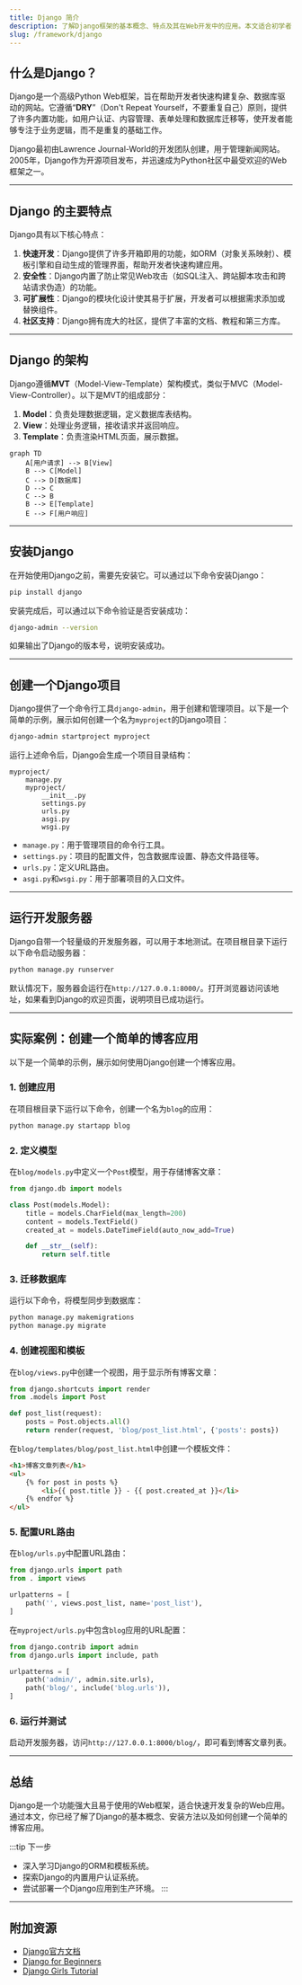 ```yaml
---
title: Django 简介
description: 了解Django框架的基本概念、特点及其在Web开发中的应用。本文适合初学者，将逐步介绍Django的核心功能，并通过实际案例展示其应用场景。
slug: /framework/django
---
```


## 什么是Django？

Django是一个高级Python Web框架，旨在帮助开发者快速构建复杂、数据库驱动的网站。它遵循“**DRY**”（Don't Repeat Yourself，不要重复自己）原则，提供了许多内置功能，如用户认证、内容管理、表单处理和数据库迁移等，使开发者能够专注于业务逻辑，而不是重复的基础工作。

Django最初由Lawrence Journal-World的开发团队创建，用于管理新闻网站。2005年，Django作为开源项目发布，并迅速成为Python社区中最受欢迎的Web框架之一。

---

## Django 的主要特点

Django具有以下核心特点：

1. **快速开发**：Django提供了许多开箱即用的功能，如ORM（对象关系映射）、模板引擎和自动生成的管理界面，帮助开发者快速构建应用。
2. **安全性**：Django内置了防止常见Web攻击（如SQL注入、跨站脚本攻击和跨站请求伪造）的功能。
3. **可扩展性**：Django的模块化设计使其易于扩展，开发者可以根据需求添加或替换组件。
4. **社区支持**：Django拥有庞大的社区，提供了丰富的文档、教程和第三方库。

---

## Django 的架构

Django遵循**MVT**（Model-View-Template）架构模式，类似于MVC（Model-View-Controller）。以下是MVT的组成部分：

1. **Model**：负责处理数据逻辑，定义数据库表结构。
2. **View**：处理业务逻辑，接收请求并返回响应。
3. **Template**：负责渲染HTML页面，展示数据。

```mermaid
graph TD
    A[用户请求] --> B[View]
    B --> C[Model]
    C --> D[数据库]
    D --> C
    C --> B
    B --> E[Template]
    E --> F[用户响应]
```

---

## 安装Django

在开始使用Django之前，需要先安装它。可以通过以下命令安装Django：

```bash
pip install django
```

安装完成后，可以通过以下命令验证是否安装成功：

```bash
django-admin --version
```

如果输出了Django的版本号，说明安装成功。

---

## 创建一个Django项目

Django提供了一个命令行工具`django-admin`，用于创建和管理项目。以下是一个简单的示例，展示如何创建一个名为`myproject`的Django项目：

```bash
django-admin startproject myproject
```

运行上述命令后，Django会生成一个项目目录结构：

```
myproject/
    manage.py
    myproject/
        __init__.py
        settings.py
        urls.py
        asgi.py
        wsgi.py
```

- `manage.py`：用于管理项目的命令行工具。
- `settings.py`：项目的配置文件，包含数据库设置、静态文件路径等。
- `urls.py`：定义URL路由。
- `asgi.py`和`wsgi.py`：用于部署项目的入口文件。

---

## 运行开发服务器

Django自带一个轻量级的开发服务器，可以用于本地测试。在项目根目录下运行以下命令启动服务器：

```bash
python manage.py runserver
```

默认情况下，服务器会运行在`http://127.0.0.1:8000/`。打开浏览器访问该地址，如果看到Django的欢迎页面，说明项目已成功运行。

---

## 实际案例：创建一个简单的博客应用

以下是一个简单的示例，展示如何使用Django创建一个博客应用。

### 1. 创建应用

在项目根目录下运行以下命令，创建一个名为`blog`的应用：

```bash
python manage.py startapp blog
```

### 2. 定义模型

在`blog/models.py`中定义一个`Post`模型，用于存储博客文章：

```python
from django.db import models

class Post(models.Model):
    title = models.CharField(max_length=200)
    content = models.TextField()
    created_at = models.DateTimeField(auto_now_add=True)

    def __str__(self):
        return self.title
```

### 3. 迁移数据库

运行以下命令，将模型同步到数据库：

```bash
python manage.py makemigrations
python manage.py migrate
```

### 4. 创建视图和模板

在`blog/views.py`中创建一个视图，用于显示所有博客文章：

```python
from django.shortcuts import render
from .models import Post

def post_list(request):
    posts = Post.objects.all()
    return render(request, 'blog/post_list.html', {'posts': posts})
```

在`blog/templates/blog/post_list.html`中创建一个模板文件：

```html
<h1>博客文章列表</h1>
<ul>
    {% for post in posts %}
        <li>{{ post.title }} - {{ post.created_at }}</li>
    {% endfor %}
</ul>
```

### 5. 配置URL路由

在`blog/urls.py`中配置URL路由：

```python
from django.urls import path
from . import views

urlpatterns = [
    path('', views.post_list, name='post_list'),
]
```

在`myproject/urls.py`中包含`blog`应用的URL配置：

```python
from django.contrib import admin
from django.urls import include, path

urlpatterns = [
    path('admin/', admin.site.urls),
    path('blog/', include('blog.urls')),
]
```

### 6. 运行并测试

启动开发服务器，访问`http://127.0.0.1:8000/blog/`，即可看到博客文章列表。

---

## 总结

Django是一个功能强大且易于使用的Web框架，适合快速开发复杂的Web应用。通过本文，你已经了解了Django的基本概念、安装方法以及如何创建一个简单的博客应用。

:::tip 下一步
- 深入学习Django的ORM和模板系统。
- 探索Django的内置用户认证系统。
- 尝试部署一个Django应用到生产环境。
:::

---

## 附加资源

- [Django官方文档](https://docs.djangoproject.com/)
- [Django for Beginners](https://djangoforbeginners.com/)
- [Django Girls Tutorial](https://tutorial.djangogirls.org/)